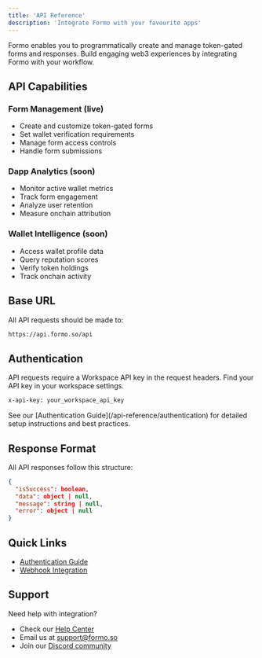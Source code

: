 ```yaml
---
title: 'API Reference'
description: 'Integrate Formo with your favourite apps'
---
```


Formo enables you to programmatically create and manage token-gated forms and responses. Build engaging web3 experiences by integrating Formo with your workflow.

## API Capabilities

### Form Management (live)

-   Create and customize token-gated forms
-   Set wallet verification requirements
-   Manage form access controls
-   Handle form submissions

### Dapp Analytics (soon)

-   Monitor active wallet metrics
-   Track form engagement
-   Analyze user retention
-   Measure onchain attribution

### Wallet Intelligence (soon)

-   Access wallet profile data
-   Query reputation scores
-   Verify token holdings
-   Track onchain activity

## Base URL

All API requests should be made to:

```bash
https://api.formo.so/api
```

## Authentication

API requests require a Workspace API key in the request headers. Find your API key in your workspace settings.

```bash
x-api-key: your_workspace_api_key
```

<Info>
	See our [Authentication Guide](/api-reference/authentication) for detailed
	setup instructions and best practices.
</Info>

## Response Format

All API responses follow this structure:

```json
{
  "isSuccess": boolean,
  "data": object | null,
  "message": string | null,
  "error": object | null
}
```

## Quick Links

-   [Authentication Guide](/api-reference/authentication)
-   [Webhook Integration](/api-reference/webhooks)

## Support

Need help with integration?

-   Check our [Help Center](https://help.formo.so)
-   Email us at [support@formo.so](mailto:support@formo.so)
-   Join our [Discord community](https://discord.gg/formo)
